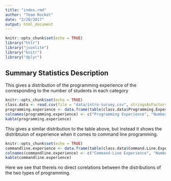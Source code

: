 ```yaml
---
title: "index.rmd"
author: "Team Rocket"
date: "2/20/2017"
output: html_document
---
```


```r
knitr::opts_chunk$set(echo = TRUE)
library("httr")
library("jsonlite")
library("knitr")
library("dplyr")
```

## Summary Statistics Description
This gives a distribution of the programming experience of the corresponding to the number of students in each category

```r
knitr::opts_chunk$set(echo = TRUE)
class.data <- read.csv(file = "data/intro-survey.csv", stringsAsFactors = FALSE)
programming.experience <- data.frame(table(class.data$Programming.Experience))
colnames(programming.experience) <- c("Programming Experience", "Number of People")
kable(programming.experience)
```

This gives a similar distribution to the table above, but instead it shows the distribtuion of experience when it comes to command line programming.

```r
knitr::opts_chunk$set(echo = TRUE)
commandline.experience <- data.frame(table(class.data$Command.Line.Experience))
colnames(commandline.experience) <- c("Command-Line Experience", "Number of People")
kable(commandline.experience)
```

Here we see that thereis no direct corelations between the distributions of the two types of programming.
